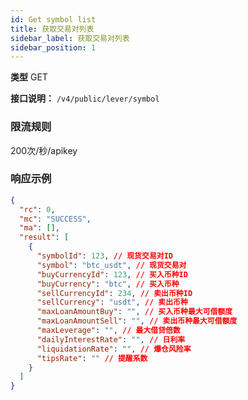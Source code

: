 ```yaml
---
id: Get symbol list
title: 获取交易对列表
sidebar_label: 获取交易对列表
sidebar_position: 1
---
```


**类型** GET

**接口说明：** `/v4/public/lever/symbol`

### 限流规则

200次/秒/apikey

### 响应示例

```json title="响应"
{
  "rc": 0,
  "mc": "SUCCESS",
  "ma": [],
  "result": [
    {
      "symbolId": 123, // 现货交易对ID
      "symbol": "btc_usdt", // 现货交易对
      "buyCurrencyId": 123, // 买入币种ID
      "buyCurrency": "btc", // 买入币种
      "sellCurrencyId": 234, // 卖出币种ID
      "sellCurrency": "usdt", // 卖出币种
      "maxLoanAmountBuy": "", // 买入币种最大可借额度
      "maxLoanAmountSell": "", // 卖出币种最大可借额度
      "maxLeverage": "", // 最大借贷倍数
      "dailyInterestRate": "", // 日利率
      "liquidationRate": "", // 爆仓风险率
      "tipsRate": "" // 提醒系数
    }
  ]
}
```